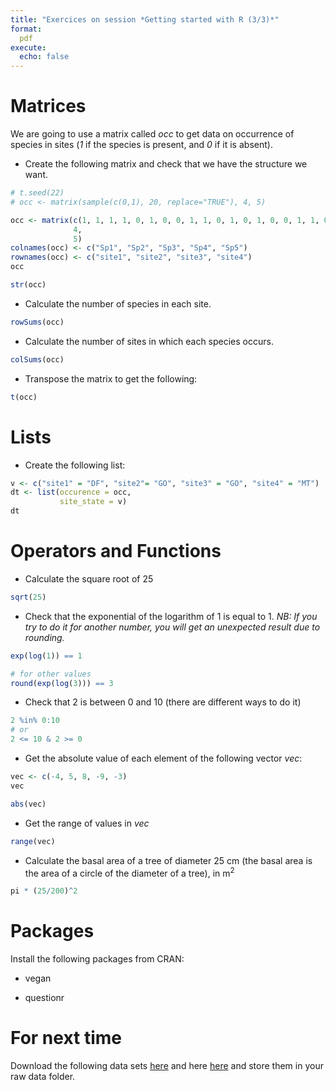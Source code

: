 ```yaml
---
title: "Exercices on session *Getting started with R (3/3)*"
format:
  pdf
execute:
  echo: false
---
```

  
# Matrices

We are going to use a matrix called *occ* to get data on occurrence of species in sites (*1* if the species is present, and *0* if it is absent).

* Create the following matrix and check that we have the structure we want.

```r
# t.seed(22)
# occ <- matrix(sample(c(0,1), 20, replace="TRUE"), 4, 5)
```


```r
occ <- matrix(c(1, 1, 1, 1, 0, 1, 0, 0, 1, 1, 0, 1, 0, 1, 0, 0, 1, 1, 0, 1), 
              4, 
              5)
colnames(occ) <- c("Sp1", "Sp2", "Sp3", "Sp4", "Sp5")
rownames(occ) <- c("site1", "site2", "site3", "site4")
occ
```
```r
str(occ)
```
* Calculate the number of species in each site.

```r
rowSums(occ)
```

* Calculate the number of sites in which each species occurs.

```r
colSums(occ)
```
* Transpose the matrix to get the following:

```r
t(occ)
```

# Lists

* Create the following list:

```r
v <- c("site1" = "DF", "site2"= "GO", "site3" = "GO", "site4" = "MT")
dt <- list(occurence = occ,
           site_state = v)
dt
```

# Operators and Functions

* Calculate the square root of 25

```r
sqrt(25)
```
* Check that the exponential of the logarithm of 1 is equal to 1.
*NB: If you try to do it for another number, you will get an unexpected result due to rounding.*

```r
exp(log(1)) == 1

# for other values
round(exp(log(3))) == 3
```

* Check that 2 is between 0 and 10 (there are different ways to do it)

```r
2 %in% 0:10
# or
2 <= 10 & 2 >= 0
```

* Get the absolute value of each element of the following vector *vec*:

```r
vec <- c(-4, 5, 8, -9, -3)
vec
```

```r
abs(vec)
```
* Get the range of values in *vec* 

```r
range(vec)
```
* Calculate the basal area of a tree of diameter 25 cm (the basal area is the area of a circle of the diameter of a tree), in m^2^

```r
pi * (25/200)^2
```


# Packages

Install the following packages from CRAN:

* vegan

* questionr

# For next time

Download the following data sets
[here](https://geraldinederroire.github.io/Course_R_Forest_Sciences/3_manip_data/data/BCI.env_semicol.csv){preview-link="false"} and here [here](https://geraldinederroire.github.io/Course_R_Forest_Sciences/3_manip_data/data/BCI_env.csv){preview-link="false"} and store them in your raw data folder.

